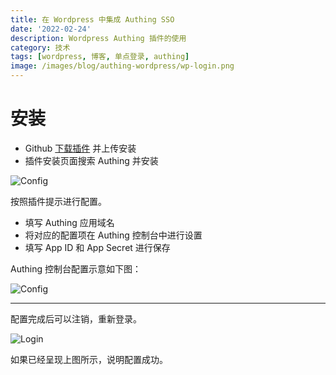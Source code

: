 ```yaml
---
title: 在 Wordpress 中集成 Authing SSO
date: '2022-02-24'
description: Wordpress Authing 插件的使用
category: 技术
tags: [wordpress, 博客, 单点登录, authing]
image: /images/blog/authing-wordpress/wp-login.png
---
```


# 安装

- Github [下载插件](https://github.com/Authing/wp-authing/releases) 并上传安装
- 插件安装页面搜索 Authing 并安装

![Config](/images/blog/authing-wordpress/wp-authing-config.png)

按照插件提示进行配置。

- 填写 Authing 应用域名
- 将对应的配置项在 Authing 控制台中进行设置
- 填写 App ID 和 App Secret 进行保存

Authing 控制台配置示意如下图：

![Config](/images/blog/authing-wordpress/authing-config.png)

---

配置完成后可以注销，重新登录。

![Login](/images/blog/authing-wordpress/wp-login.png)

如果已经呈现上图所示，说明配置成功。
